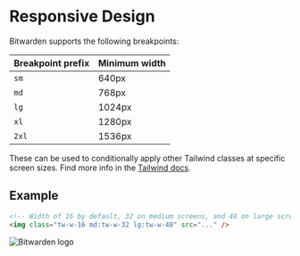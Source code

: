 
<Meta title="Documentation/Responsive Design" />

# Responsive Design

Bitwarden supports the following breakpoints:

| Breakpoint prefix | Minimum width |
| ----------------- | ------------- |
| `sm`              | 640px         |
| `md`              | 768px         |
| `lg`              | 1024px        |
| `xl`              | 1280px        |
| `2xl`             | 1536px        |

These can be used to conditionally apply other Tailwind classes at specific screen sizes. Find more
info in the [Tailwind docs](https://tailwindcss.com/docs/responsive-design).

## Example

```html
<!-- Width of 16 by default, 32 on medium screens, and 48 on large screens -->
<img class="tw-w-16 md:tw-w-32 lg:tw-w-48" src="..." />
```

<img
  class="tw-w-16 md:tw-w-32 lg:tw-w-48"
  alt="Bitwarden logo"
  src="https://upload.wikimedia.org/wikipedia/commons/thumb/c/cc/Bitwarden_logo.svg/512px-Bitwarden_logo.svg.png"
/>
